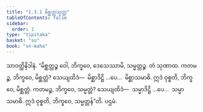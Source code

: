 ```yaml
---
title: "1.3.1 မိစ္ဆတ္တသုတ္တ"
tableOfContents: false
sidebar:
  order: 1
type: "tipitaka"
basket: "su"
book: "sn-maha"
---
```



<DynamicBreadcrumb />

<Division number="21" book="sn-maha">

<Paragraph number="88" book="sn-maha">
သာဝတ္ထိနိဒါနံ. “မိစ္ဆတ္တဉ္စ ဝေါ, ဘိက္ခဝေ, ဒေသေဿာမိ, သမ္မတ္တဉ္စ. တံ သုဏာထ. ကတမဉ္စ, ဘိက္ခဝေ, မိစ္ဆတ္တံ? သေယျထိဒံ—  မိစ္ဆာဒိဋ္ဌိ …ပေ…  မိစ္ဆာသမာဓိ. ဣဒံ ဝုစ္စတိ, ဘိက္ခဝေ, မိစ္ဆတ္တံ. ကတမဉ္စ, ဘိက္ခဝေ, သမ္မတ္တံ? သေယျထိဒံ—  သမ္မာဒိဋ္ဌိ …ပေ…  သမ္မာသမာဓိ. ဣဒံ ဝုစ္စတိ, ဘိက္ခဝေ, သမ္မတ္တန်”တိ.

</Paragraph>
</Division>

<Paragraph number="89" type="center" book="sn-maha">
ပဌမံ.
</Paragraph>